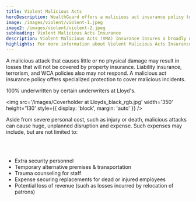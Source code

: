 ```yaml
---
title: Violent Malicious Acts
heroDescription: WealthGuard offers a malicious act insurance policy to help you and your facility move forward after a tragedy, homicide, nonfatal injury, or substantial damage to property.
image: /images/violent/violent-1.jpeg
image2: /images/violent/violent-2.jpeg
subHeading: Violent Malicious Acts Insurance
description: Violent Malicious Acts (VMA) Insurance insures a broadly defined extra expense for businesses that suffer an attack causing injury or death, regardless of any physical damage.
highlights: For more information about Violent Malicious Acts Insurance, contact WealthGuard below.
---
```


A malicious attack that causes little or no physical damage may result in losses that will not be covered by property insurance. Liability insurance, terrorism, and WCA policies also may not respond. A malicious act insurance policy offers specialized protection to cover malicious incidents.

100% underwritten by certain underwriters at Lloyd's.

<img
  src='/images/Coverholder at Lloyds_black_rgb.jpg'
  width='350'
  height='130'
  style={{ display: 'block', margin: 'auto' }}
/>

Aside from severe personal cost, such as injury or death, malicious attacks can cause huge, unplanned disruption and expense. Such expenses may include, but are not limited to:

<br />
<br />

- Extra security personnel
- Temporary alternative premises & transportation
- Trauma counseling for staff
- Expense securing replacements for dead or injured employees
- Potential loss of revenue (such as losses incurred by relocation of patrons)
